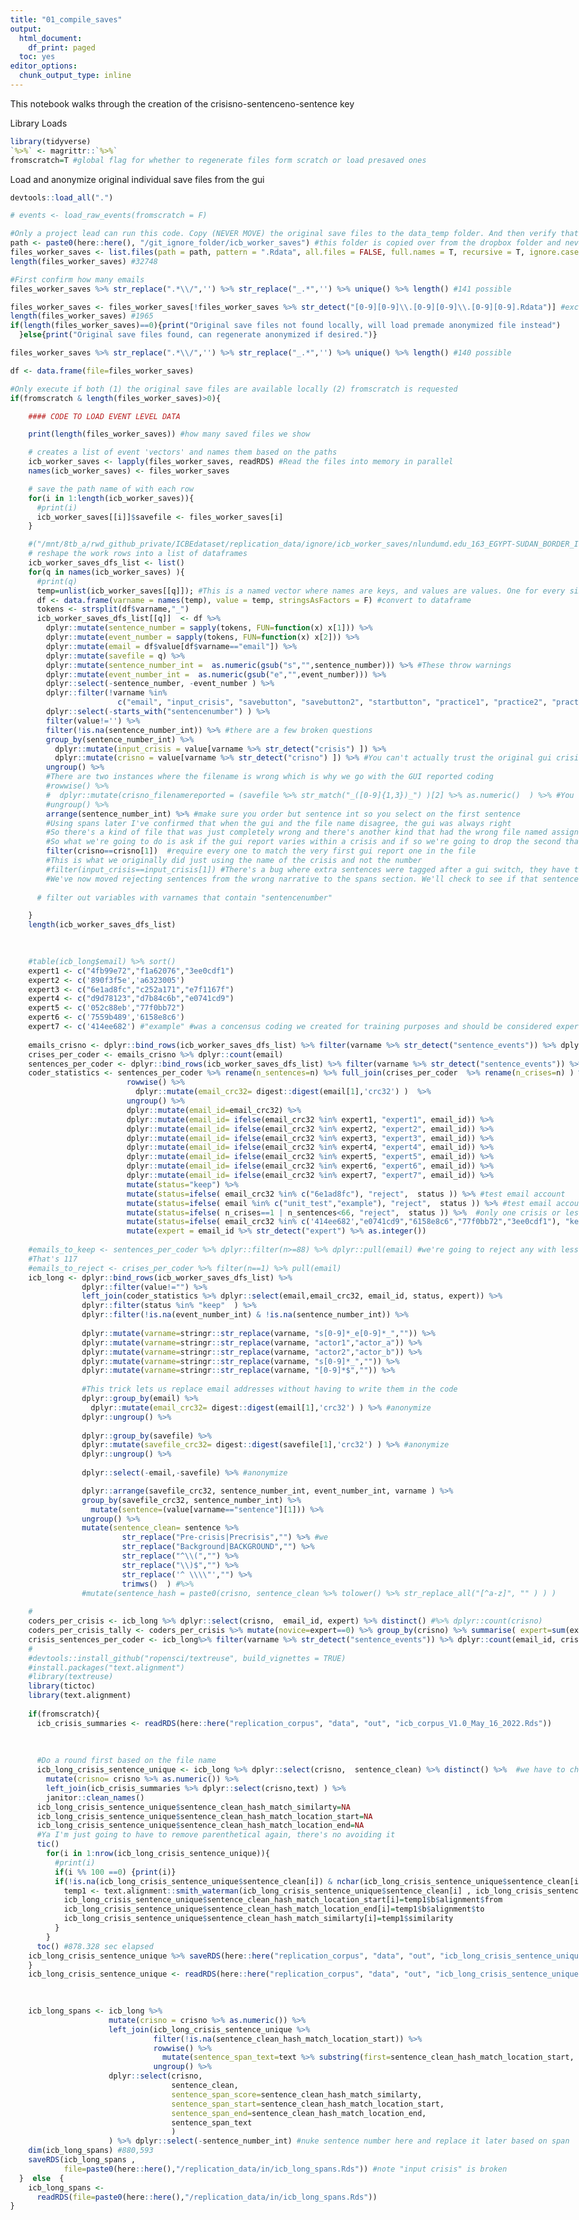 ```yaml
---
title: "01_compile_saves"
output:
  html_document:
    df_print: paged
  toc: yes
editor_options:
  chunk_output_type: inline
---
```


```{=html}
<style>
  body {
    position: absolute;
    left: 0px;
    max-width: 2000px;
  }
body .main-container {
  max-width: 2000px;
}
</style>
```
This notebook walks through the creation of the crisisno-sentenceno-sentence key

Library Loads

```r
library(tidyverse)
`%>%` <- magrittr::`%>%`
fromscratch=T #global flag for whether to regenerate files form scratch or load presaved ones

```

Load and anonymize original individual save files from the gui

```r

devtools::load_all(".")

# events <- load_raw_events(fromscratch = F)

```

```r

#Only a project lead can run this code. Copy (NEVER MOVE) the original save files to the data_temp folder. And then verify that that data_temp is on the gitignore list so it never gets committed.
path <- paste0(here::here(), "/git_ignore_folder/icb_worker_saves") #this folder is copied over from the dropbox folder and never committed to github
files_worker_saves <- list.files(path = path, pattern = ".Rdata", all.files = FALSE, full.names = T, recursive = T, ignore.case = FALSE, include.dirs = FALSE)
length(files_worker_saves) #32748

#First confirm how many emails
files_worker_saves %>% str_replace(".*\\/",'') %>% str_replace("_.*",'') %>% unique() %>% length() #141 possible

files_worker_saves <- files_worker_saves[!files_worker_saves %>% str_detect("[0-9][0-9]\\.[0-9][0-9]\\.[0-9][0-9].Rdata")] #exclude the date stamped ones
length(files_worker_saves) #1965
if(length(files_worker_saves)==0){print("Original save files not found locally, will load premade anonymized file instead")
  }else{print("Original save files found, can regenerate anonymized if desired.")}

files_worker_saves %>% str_replace(".*\\/",'') %>% str_replace("_.*",'') %>% unique() %>% length() #140 possible

df <- data.frame(file=files_worker_saves)

```

```r

#Only execute if both (1) the original save files are available locally (2) fromscratch is requested
if(fromscratch & length(files_worker_saves)>0){

    #### CODE TO LOAD EVENT LEVEL DATA

    print(length(files_worker_saves)) #how many saved files we show

    # creates a list of event 'vectors' and names them based on the paths
    icb_worker_saves <- lapply(files_worker_saves, readRDS) #Read the files into memory in parallel
    names(icb_worker_saves) <- files_worker_saves

    # save the path name of with each row
    for(i in 1:length(icb_worker_saves)){
      #print(i)
      icb_worker_saves[[i]]$savefile <- files_worker_saves[i]
    }

    #("/mnt/8tb_a/rwd_github_private/ICBEdataset/replication_data/ignore/icb_worker_saves/nlundumd.edu_163_EGYPT-SUDAN_BORDER_I.Rdata" %>% str_match(pattern="^.*?_([0-9]*)_"))[2]
    # reshape the work rows into a list of dataframes
    icb_worker_saves_dfs_list <- list()
    for(q in names(icb_worker_saves) ){
      #print(q)
      temp=unlist(icb_worker_saves[[q]]); #This is a named vector where names are keys, and values are values. One for every single response for a saved email-crisis.name
      df <- data.frame(varname = names(temp), value = temp, stringsAsFactors = F) #convert to dataframe
      tokens <- strsplit(df$varname,"_")
      icb_worker_saves_dfs_list[[q]]  <- df %>% 
        dplyr::mutate(sentence_number = sapply(tokens, FUN=function(x) x[1])) %>%
        dplyr::mutate(event_number = sapply(tokens, FUN=function(x) x[2])) %>%
        dplyr::mutate(email = df$value[df$varname=="email"]) %>%
        dplyr::mutate(savefile = q) %>% 
        dplyr::mutate(sentence_number_int =  as.numeric(gsub("s","",sentence_number))) %>% #These throw warnings
        dplyr::mutate(event_number_int =  as.numeric(gsub("e","",event_number))) %>%
        dplyr::select(-sentence_number, -event_number ) %>%
        dplyr::filter(!varname %in% 
                        c("email", "input_crisis", "savebutton", "savebutton2", "startbutton", "practice1", "practice2", "practice3", "practice4", "sentencenumber","crisis", "savefile")) %>%
        dplyr::select(-starts_with("sentencenumber") ) %>% 
        filter(value!='') %>%
        filter(!is.na(sentence_number_int)) %>% #there are a few broken questions
        group_by(sentence_number_int) %>%
          dplyr::mutate(input_crisis = value[varname %>% str_detect("crisis") ]) %>%
          dplyr::mutate(crisno = value[varname %>% str_detect("crisno") ]) %>% #You can't actually trust the original gui crisis number, always trust the file name instead
        ungroup() %>%
        #There are two instances where the filename is wrong which is why we go with the GUI reported coding
        #rowwise() %>%
        #  dplyr::mutate(crisno_filenamereported = (savefile %>% str_match("_([0-9]{1,3})_") )[2] %>% as.numeric()  ) %>% #You can't actually trust the original gui crisis number, always trust the file name instead
        #ungroup() %>%
        arrange(sentence_number_int) %>% #make sure you order but sentence int so you select on the first sentence
        #Using spans later I've confirmed that when the gui and the file name disagree, the gui was always right
        #So there's a kind of file that was just completely wrong and there's another kind that had the wrong file named assigned for some reason, e.g. in an earlier gui bug (n=2)
        #So what we're going to do is ask if the gui report varies within a crisis and if so we're going to drop the second that appears and keep the first
        filter(crisno==crisno[1])  #require every one to match the very first gui report one in the file
        #This is what we originally did just using the name of the crisis and not the number
        #filter(input_crisis==input_crisis[1]) #There's a bug where extra sentences were tagged after a gui switch, they have the wrong input crisis which this screens
        #We've now moved rejecting sentences from the wrong narrative to the spans section. We'll check to see if that sentence shows up and if not kill it.
        
      # filter out variables with varnames that contain "sentencenumber"

    }
    length(icb_worker_saves_dfs_list)

    
    
    #table(icb_long$email) %>% sort()
    expert1 <- c("4fb99e72","f1a62076","3ee0cdf1")                                                                  
    expert2 <- c('890f3f5e','a6323005')  
    expert3 <- c("6e1ad8fc","c252a171","e7f1167f")
    expert4 <- c("d9d78123","d7b84c6b","e0741cd9")                                                                  
    expert5 <- c('052c88eb',"77f0bb72")    
    expert6 <- c('7559b489','6158e8c6')       
    expert7 <- c('414ee682') #"example" #was a concensus coding we created for training purposes and should be considered expert                                                                          
    
   	emails_crisno <- dplyr::bind_rows(icb_worker_saves_dfs_list) %>% filter(varname %>% str_detect("sentence_events")) %>% dplyr::count(email, crisno)
    crises_per_coder <- emails_crisno %>% dplyr::count(email)
    sentences_per_coder <- dplyr::bind_rows(icb_worker_saves_dfs_list) %>% filter(varname %>% str_detect("sentence_events")) %>% dplyr::count(email) #this is roughly the number of sentences per coder
    coder_statistics <- sentences_per_coder %>% rename(n_sentences=n) %>% full_join(crises_per_coder  %>% rename(n_crises=n) ) %>%
                          rowwise() %>%
                            dplyr::mutate(email_crc32= digest::digest(email[1],'crc32') )  %>%
                          ungroup() %>%
                          dplyr::mutate(email_id=email_crc32) %>% 
                          dplyr::mutate(email_id= ifelse(email_crc32 %in% expert1, "expert1", email_id)) %>%
                          dplyr::mutate(email_id= ifelse(email_crc32 %in% expert2, "expert2", email_id)) %>%
                          dplyr::mutate(email_id= ifelse(email_crc32 %in% expert3, "expert3", email_id)) %>%
                          dplyr::mutate(email_id= ifelse(email_crc32 %in% expert4, "expert4", email_id)) %>%
                          dplyr::mutate(email_id= ifelse(email_crc32 %in% expert5, "expert5", email_id)) %>%
                          dplyr::mutate(email_id= ifelse(email_crc32 %in% expert6, "expert6", email_id)) %>%
                          dplyr::mutate(email_id= ifelse(email_crc32 %in% expert7, "expert7", email_id)) %>%
                          mutate(status="keep") %>%
                          mutate(status=ifelse( email_crc32 %in% c("6e1ad8fc"), "reject",  status )) %>% #test email account
                          mutate(status=ifelse( email %in% c("unit_test","example"), "reject",  status )) %>% #test email account
                          mutate(status=ifelse( n_crises==1 | n_sentences<66, "reject",  status )) %>%  #only one crisis or less than 66 sentences
                          mutate(status=ifelse( email_crc32 %in% c('414ee682',"e0741cd9","6158e8c6","77f0bb72","3ee0cdf1"), "keep",  status )) %>% #there are few email misspellings we want to keep
                          mutate(expert = email_id %>% str_detect("expert") %>% as.integer()) 
      
    #emails_to_keep <- sentences_per_coder %>% dplyr::filter(n>=88) %>% dplyr::pull(email) #we're going to reject any with less than 88 filled out sentences
    #That's 117
    #emails_to_reject <- crises_per_coder %>% filter(n==1) %>% pull(email)
    icb_long <- dplyr::bind_rows(icb_worker_saves_dfs_list) %>%
                dplyr::filter(value!="") %>% 
                left_join(coder_statistics %>% dplyr::select(email,email_crc32, email_id, status, expert)) %>%
                dplyr::filter(status %in% "keep"  ) %>% 
                dplyr::filter(!is.na(event_number_int) & !is.na(sentence_number_int)) %>% 
      
                dplyr::mutate(varname=stringr::str_replace(varname, "s[0-9]*_e[0-9]*_","")) %>%
                dplyr::mutate(varname=stringr::str_replace(varname, "actor1","actor_a")) %>%
                dplyr::mutate(varname=stringr::str_replace(varname, "actor2","actor_b")) %>%
                dplyr::mutate(varname=stringr::str_replace(varname, "s[0-9]*_","")) %>%
                dplyr::mutate(varname=stringr::str_replace(varname, "[0-9]*$","")) %>%
      
                #This trick lets us replace email addresses without having to write them in the code
                dplyr::group_by(email) %>%
                  dplyr::mutate(email_crc32= digest::digest(email[1],'crc32') ) %>% #anonymize
                dplyr::ungroup() %>%
                  
                dplyr::group_by(savefile) %>%
                dplyr::mutate(savefile_crc32= digest::digest(savefile[1],'crc32') ) %>% #anonymize
                dplyr::ungroup() %>%
                  
                dplyr::select(-email,-savefile) %>% #anonymize

                dplyr::arrange(savefile_crc32, sentence_number_int, event_number_int, varname ) %>%
                group_by(savefile_crc32, sentence_number_int) %>%
                  mutate(sentence=(value[varname=="sentence"][1])) %>%
                ungroup() %>% 
                mutate(sentence_clean= sentence %>% 
                         str_replace("Pre-crisis|Precrisis","") %>% #we
                         str_replace("Background|BACKGROUND","") %>% 
                         str_replace("^\\(","") %>% 
                         str_replace("\\)$","") %>% 
                         str_replace('^ \\\\"',"") %>% 
                         trimws()  ) #%>% 
                #mutate(sentence_hash = paste0(crisno, sentence_clean %>% tolower() %>% str_replace_all("[^a-z]", "" ) ) )
    
    #
    coders_per_crisis <- icb_long %>% dplyr::select(crisno,  email_id, expert) %>% distinct() #%>% dplyr::count(crisno)
    coders_per_crisis_tally <- coders_per_crisis %>% mutate(novice=expert==0) %>% group_by(crisno) %>% summarise( expert=sum(expert==1), novice=sum(novice==1) )
    crisis_sentences_per_coder <- icb_long%>% filter(varname %>% str_detect("sentence_events")) %>% dplyr::count(email_id, crisno)
    #
    #devtools::install_github("ropensci/textreuse", build_vignettes = TRUE)
    #install.packages("text.alignment")
    #library(textreuse)
    library(tictoc)
    library(text.alignment)
    
    if(fromscratch){
      icb_crisis_summaries <- readRDS(here::here("replication_corpus", "data", "out", "icb_corpus_V1.0_May_16_2022.Rds"))
      
      
      
      #Do a round first based on the file name
      icb_long_crisis_sentence_unique <- icb_long %>% dplyr::select(crisno,  sentence_clean) %>% distinct() %>%  #we have to check two different crises, the one that was reported and the file name
        mutate(crisno= crisno %>% as.numeric()) %>%
        left_join(icb_crisis_summaries %>% dplyr::select(crisno,text) ) %>%
        janitor::clean_names()
      icb_long_crisis_sentence_unique$sentence_clean_hash_match_similarty=NA
      icb_long_crisis_sentence_unique$sentence_clean_hash_match_location_start=NA
      icb_long_crisis_sentence_unique$sentence_clean_hash_match_location_end=NA
      #Ya I'm just going to have to remove parenthetical again, there's no avoiding it
      tic()
        for(i in 1:nrow(icb_long_crisis_sentence_unique)){
          #print(i)
          if(i %% 100 ==0) {print(i)}
          if(!is.na(icb_long_crisis_sentence_unique$sentence_clean[i]) & nchar(icb_long_crisis_sentence_unique$sentence_clean[i])>5){ #there are some broken sentences with few or no characters
            temp1 <- text.alignment::smith_waterman(icb_long_crisis_sentence_unique$sentence_clean[i] , icb_long_crisis_sentence_unique$text[i])
            icb_long_crisis_sentence_unique$sentence_clean_hash_match_location_start[i]=temp1$b$alignment$from
            icb_long_crisis_sentence_unique$sentence_clean_hash_match_location_end[i]=temp1$b$alignment$to
            icb_long_crisis_sentence_unique$sentence_clean_hash_match_similarty[i]=temp1$similarity        
          }
        }
      toc() #878.328 sec elapsed
    icb_long_crisis_sentence_unique %>% saveRDS(here::here("replication_corpus", "data", "out", "icb_long_crisis_sentence_unique.Rds"))
    }
    icb_long_crisis_sentence_unique <- readRDS(here::here("replication_corpus", "data", "out", "icb_long_crisis_sentence_unique.Rds"))

    
    
    icb_long_spans <- icb_long %>% 
                      mutate(crisno = crisno %>% as.numeric()) %>%
                      left_join(icb_long_crisis_sentence_unique %>%
                                filter(!is.na(sentence_clean_hash_match_location_start)) %>%
                                rowwise() %>%
                                  mutate(sentence_span_text=text %>% substring(first=sentence_clean_hash_match_location_start, last=sentence_clean_hash_match_location_end) %>% trimws() ) %>%
                                ungroup() %>%
                      dplyr::select(crisno,
                                    sentence_clean,
                                    sentence_span_score=sentence_clean_hash_match_similarty,
                                    sentence_span_start=sentence_clean_hash_match_location_start,
                                    sentence_span_end=sentence_clean_hash_match_location_end,
                                    sentence_span_text
                                    ) 
                      ) %>% dplyr::select(-sentence_number_int) #nuke sentence number here and replace it later based on span
    dim(icb_long_spans) #880,593
    saveRDS(icb_long_spans ,
            file=paste0(here::here(),"/replication_data/in/icb_long_spans.Rds")) #note "input crisis" is broken
  }  else  {
    icb_long_spans <-
      readRDS(file=paste0(here::here(),"/replication_data/in/icb_long_spans.Rds"))
}

```
